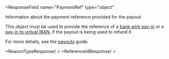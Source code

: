 

<ResponseField
  name="PaymentRef"
  type="object"
>
Information about the payment reference provided for the payout.

This object must be used to provide the reference of a [bank wire pay-in](/api-reference/bank-wire-payins/bank-wire-payin-object) or a [pay-in to virtual IBAN](/api-reference/banking-aliases/external-instruction-bank-wire-payin-object), if the payout is being used to refund it.

For more details, see the [payouts](/guides/payouts) guide.

<Expandable title="properties" defaultOpen>

<ReasonTypeResponse/ >
<ReferenceIdResponse/ >
  
</Expandable>

</ResponseField>

